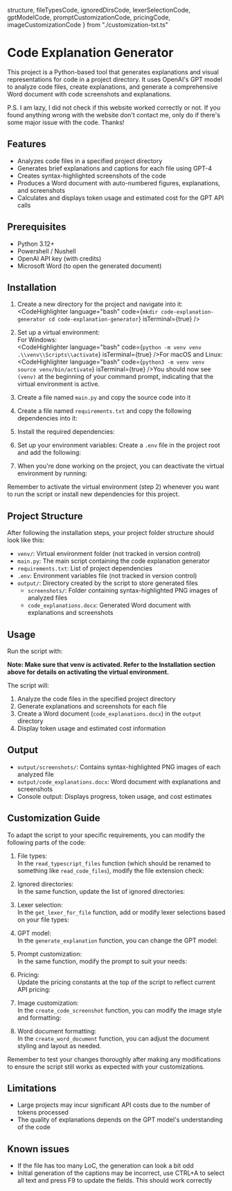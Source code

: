   structure,
  fileTypesCode,
  ignoredDirsCode,
  lexerSelectionCode,
  gptModelCode,
  promptCustomizationCode,
  pricingCode,
  imageCustomizationCode
} from "./customization-txt.ts"

# Code Explanation Generator

This project is a Python-based tool that generates explanations and visual representations for code in a project directory. It uses OpenAI's GPT model to analyze code files, create explanations, and generate a comprehensive Word document with code screenshots and explanations.

P.S. I am lazy, I did not check if this website worked correctly or not. If you found anything wrong with the website don't contact me, only do if there's some major issue with the code. Thanks!

## Features

- Analyzes code files in a specified project directory
- Generates brief explanations and captions for each file using GPT-4
- Creates syntax-highlighted screenshots of the code
- Produces a Word document with auto-numbered figures, explanations, and screenshots
- Calculates and displays token usage and estimated cost for the GPT API calls

## Prerequisites

- Python 3.12+
- Powershell / Nushell
- OpenAI API key (with credits)
- Microsoft Word (to open the generated document)

## Installation

1. Create a new directory for the project and navigate into it:<br /><CodeHighlighter language="bash" code={`mkdir code-explanation-generator
cd code-explanation-generator`} isTerminal={true} />

2. Set up a virtual environment:<br />
For Windows:<br /><CodeHighlighter language="bash" code={`python -m venv venv
.\\venv\\Scripts\\activate`} isTerminal={true} />For macOS and Linux:<br /><CodeHighlighter language="bash" code={`python3 -m venv venv
source venv/bin/activate`} isTerminal={true} />You should now see `(venv)` at the beginning of your command prompt, indicating that the virtual environment is active.

3. Create a file named `main.py` and copy the source code into it <br /><CodeHighlighter language="python" code={mainCode} />

4. Create a file named `requirements.txt` and copy the following dependencies into it:<br /><CodeHighlighter language="text" code={requirementTxt} />

5. Install the required dependencies:<br /><CodeHighlighter language="bash" code="pip install -r requirements.txt" isTerminal={true} />

6. Set up your environment variables:
   Create a `.env` file in the project root and add the following:<br /><CodeHighlighter language="bash" code={env} />

7. When you're done working on the project, you can deactivate the virtual environment by running:<br /><CodeHighlighter language="bash" code="deactivate" isTerminal={true} />

Remember to activate the virtual environment (step 2) whenever you want to run the script or install new dependencies for this project.

## Project Structure

After following the installation steps, your project folder structure should look like this:

<CodeHighlighter language="text" code={structure} isTerminal={true}/>

- `venv/`: Virtual environment folder (not tracked in version control)
- `main.py`: The main script containing the code explanation generator
- `requirements.txt`: List of project dependencies
- `.env`: Environment variables file (not tracked in version control)
- `output/`: Directory created by the script to store generated files
  - `screenshots/`: Folder containing syntax-highlighted PNG images of analyzed files
  - `code_explanations.docx`: Generated Word document with explanations and screenshots

## Usage

Run the script with:

<CodeHighlighter language="bash" code="python main.py" />

**Note: Make sure that venv is activated. Refer to the Installation section above for details on activating the virtual environment.**

The script will:
1. Analyze the code files in the specified project directory
2. Generate explanations and screenshots for each file
3. Create a Word document (`code_explanations.docx`) in the `output` directory
4. Display token usage and estimated cost information

## Output

- `output/screenshots/`: Contains syntax-highlighted PNG images of each analyzed file
- `output/code_explanations.docx`: Word document with explanations and screenshots
- Console output: Displays progress, token usage, and cost estimates

## Customization Guide

To adapt the script to your specific requirements, you can modify the following parts of the code:

1. File types:<br />In the `read_typescript_files` function (which should be renamed to something like `read_code_files`), modify the file extension check:<br /><CodeHighlighter language="python" code={fileTypesCode} />

2. Ignored directories:<br />In the same function, update the list of ignored directories:<br /><CodeHighlighter language="python" code={ignoredDirsCode} />

3. Lexer selection:<br />In the `get_lexer_for_file` function, add or modify lexer selections based on your file types:<br /><CodeHighlighter language="python" code={lexerSelectionCode} />

4. GPT model:<br />In the `generate_explanation` function, you can change the GPT model:<br /><CodeHighlighter language="python" code={gptModelCode} />

5. Prompt customization:<br />In the same function, modify the prompt to suit your needs:<br /><CodeHighlighter language="python" code={promptCustomizationCode} />

6. Pricing:<br />Update the pricing constants at the top of the script to reflect current API pricing:<br /><CodeHighlighter language="python" code={pricingCode} />

7. Image customization:<br />In the `create_code_screenshot` function, you can modify the image style and formatting:<br /><CodeHighlighter language="python" code={imageCustomizationCode} />

8. Word document formatting:<br />In the `create_word_document` function, you can adjust the document styling and layout as needed.

Remember to test your changes thoroughly after making any modifications to ensure the script still works as expected with your customizations.

## Limitations

- Large projects may incur significant API costs due to the number of tokens processed
- The quality of explanations depends on the GPT model's understanding of the code

## Known issues
- If the file has too many LoC, the generation can look a bit odd
- Initial generation of the captions may be incorrect, use CTRL+A to select all text and press F9 to update the fields. This should work correctly

